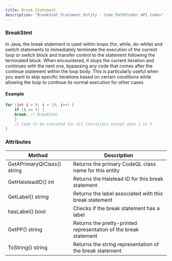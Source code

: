 ```yaml
---
title: Break Statement
description: "BreakStmt Statement Entity - Code PathFinder API Index"
---
```


<PostHogLayout>
</PostHogLayout>

### BreakStmt <Badge text="Entity" variant="tip" size="small" />

In Java, the break statement is used within loops (for, while, do-while) and switch statements to immediately terminate the execution of the current loop or switch block and transfer control to the statement following the terminated block.
When encountered, it stops the current iteration and continues with the next one, bypassing any code that comes after the continue statement within the loop body.
This is particularly useful when you want to skip specific iterations based on certain conditions while allowing the loop to continue its normal execution for other cases.

#### Example
```java
for (int i = 0; i < 10; i++) {
    if (i == 5) {
    break; // BreakStmt
    }
    // Code to be executed for all iterations except when i is 5
}
```

### Attributes

| Method                      | Description                                                       |
|-----------------------------|-------------------------------------------------------------------|
| GetAPrimaryQlClass() string | Returns the primary CodeQL class name for this entity             |
| GetHalsteadID() int         | Returns the Halstead ID for this break statement                  |
| GetLabel() string           | Returns the label associated with this break statement            |
| hasLabel() bool             | Checks if the break statement has a label                         |
| GetPP() string              | Returns the pretty-printed representation of the break statement  |
| ToString() string           | Returns the string representation of the break statement          |
